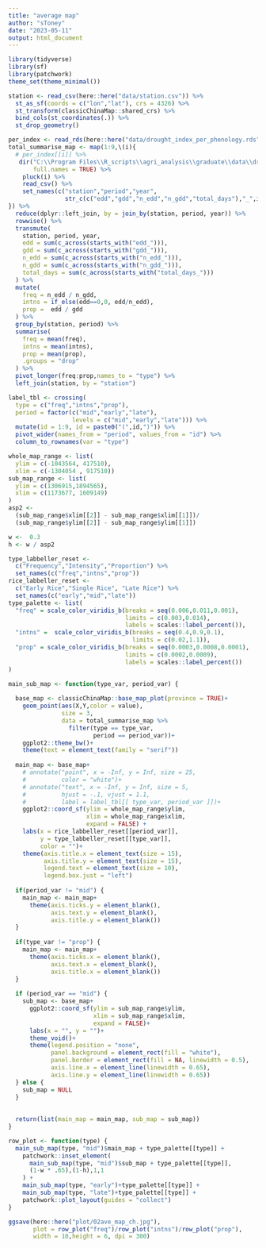 ```yaml
---
title: "average map"
author: "sToney"
date: "2023-05-11"
output: html_document
---
```


```r
library(tidyverse)
library(sf)
library(patchwork)
theme_set(theme_minimal())
```

```r
station <- read_csv(here::here("data/station.csv")) %>% 
  st_as_sf(coords = c("lon","lat"), crs = 4326) %>% 
  st_transform(classicChinaMap::shared_crs) %>% 
  bind_cols(st_coordinates(.)) %>% 
  st_drop_geometry()

per_index <- read_rds(here::here("data/drought_index_per_phenology.rds"))
total_summarise_map <- map(1:9,\(i){
  # per_index[[i]] %>% 
   dir("C:\\Program Files\\R_scripts\\agri_analysis\\graduate\\data\\drought_index_per_phenology",
       full.names = TRUE) %>% 
    pluck(i) %>% 
    read_csv() %>% 
    set_names(c("station","period","year",
                str_c(c("edd","gdd","n_edd","n_gdd","total_days"),"_",i)))
}) %>% 
  reduce(dplyr::left_join, by = join_by(station, period, year)) %>% 
  rowwise() %>% 
  transmute(
    station, period, year,
    edd = sum(c_across(starts_with("edd_"))),
    gdd = sum(c_across(starts_with("gdd_"))),
    n_edd = sum(c_across(starts_with("n_edd_"))),
    n_gdd = sum(c_across(starts_with("n_gdd_"))),
    total_days = sum(c_across(starts_with("total_days_")))
  ) %>% 
  mutate(
    freq = n_edd / n_gdd,
    intns = if_else(edd==0,0, edd/n_edd),
    prop =  edd / gdd
  ) %>% 
  group_by(station, period) %>% 
  summarise(
    freq = mean(freq),
    intns = mean(intns),
    prop = mean(prop),
    .groups = "drop"
  ) %>% 
  pivot_longer(freq:prop,names_to = "type") %>% 
  left_join(station, by = "station")
```


```r
label_tbl <- crossing(
  type = c("freq","intns","prop"),
  period = factor(c("mid","early","late"),
                  levels = c("mid","early","late"))) %>% 
  mutate(id = 1:9, id = paste0("(",id,")")) %>% 
  pivot_wider(names_from = "period", values_from = "id") %>% 
  column_to_rownames(var = "type")

whole_map_range <- list(
  ylim = c(-1043564, 417510),
  xlim = c(-1304054 , 917510)) 
sub_map_range <- list(
  ylim = c(1306915,1894565),
  xlim = c(1173677, 1609149)
)
asp2 <- 
  (sub_map_range$xlim[[2]] - sub_map_range$xlim[[1]])/
  (sub_map_range$ylim[[2]] - sub_map_range$ylim[[1]])

w <-  0.3 
h <- w / asp2

type_labbeller_reset <- 
  c("Frequency","Intensity","Proportion") %>% 
  set_names(c("freq","intns","prop"))
rice_labbeller_reset <- 
  c("Early Rice","Single Rice", "Late Rice") %>% 
  set_names(c("early","mid","late"))
type_palette <- list(
  "freq" = scale_color_viridis_b(breaks = seq(0.006,0.011,0.001),
                                 limits = c(0.003,0.014),
                                 labels = scales::label_percent()),
  "intns" =  scale_color_viridis_b(breaks = seq(0.4,0.9,0.1),
                                   limits = c(0.02,1.1)),
  "prop" = scale_color_viridis_b(breaks = seq(0.0003,0.0008,0.0001),
                                 limits = c(0.0002,0.0009),
                                 labels = scales::label_percent())
)
```

```r
main_sub_map <- function(type_var, period_var) {
  
  base_map <- classicChinaMap::base_map_plot(province = TRUE)+
    geom_point(aes(X,Y,color = value),
               size = 3,
               data = total_summarise_map %>% 
                 filter(type == type_var, 
                        period == period_var))+
    ggplot2::theme_bw()+
    theme(text = element_text(family = "serif"))
  
  main_map <- base_map+
    # annotate("point", x = -Inf, y = Inf, size = 25,
    #          color = "white")+
    # annotate("text", x = -Inf, y = Inf, size = 5,
    #          hjust = -.1, vjust = 1.1,
    #          label = label_tbl[[ type_var, period_var ]])+
    ggplot2::coord_sf(ylim = whole_map_range$ylim,
                      xlim = whole_map_range$xlim,
                      expand = FALSE) + 
    labs(x = rice_labbeller_reset[[period_var]], 
         y = type_labbeller_reset[[type_var]],
         color = "")+
    theme(axis.title.x = element_text(size = 15),
          axis.title.y = element_text(size = 15),
          legend.text = element_text(size = 10),
          legend.box.just = "left")
  
  if(period_var != "mid") {
    main_map <- main_map+ 
      theme(axis.ticks.y = element_blank(),
            axis.text.y = element_blank(),
            axis.title.y = element_blank())
  }
  
  if(type_var != "prop") {
    main_map <- main_map+ 
      theme(axis.ticks.x = element_blank(),
            axis.text.x = element_blank(),
            axis.title.x = element_blank())
  }
  
  if (period_var == "mid") {
    sub_map <- base_map+
      ggplot2::coord_sf(ylim = sub_map_range$ylim,
                        xlim = sub_map_range$xlim,
                        expand = FALSE)+
      labs(x = "", y = "")+
      theme_void()+
      theme(legend.position = "none",
            panel.background = element_rect(fill = "white"),
            panel.border = element_rect(fill = NA, linewidth = 0.5),
            axis.line.x = element_line(linewidth = 0.65),
            axis.line.y = element_line(linewidth = 0.65))
  } else {
    sub_map = NULL
  }
  
  
  return(list(main_map = main_map, sub_map = sub_map))
}

row_plot <- function(type) {
  main_sub_map(type, "mid")$main_map + type_palette[[type]] +
    patchwork::inset_element(
      main_sub_map(type, "mid")$sub_map + type_palette[[type]],
      (1-w * .65),(1-h),1,1
    ) +
    main_sub_map(type, "early")+type_palette[[type]] +
    main_sub_map(type, "late")+type_palette[[type]] +
    patchwork::plot_layout(guides = "collect")
}


```

```r
ggsave(here::here("plot/02ave_map_ch.jpg"),
       plot = row_plot("freq")/row_plot("intns")/row_plot("prop"),
       width = 10,height = 6, dpi = 300)
```

